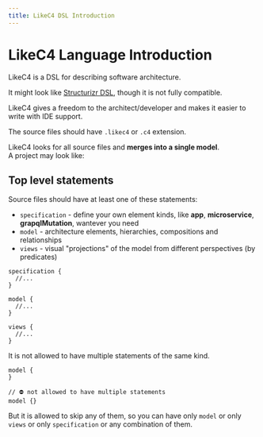 ```yaml
---
title: LikeC4 DSL Introduction
---
```



# LikeC4 Language Introduction

LikeC4 is a DSL for describing software architecture.  

It might look like [Structurizr DSL](https://github.com/structurizr/dsl), though it is not
fully compatible.

LikeC4 gives a freedom to the architect/developer and makes it easier to write with IDE support.

The source files should have `.likec4` or `.c4` extension.  

LikeC4 looks for all source files and **merges into a single model**.  
A project may look like:

<FileTree>
  <FileTree.Folder name="backend" open>
    <FileTree.Folder name="service1" open>
      <FileTree.File name="model.c4" />
      <FileTree.File name="views.c4" />
    </FileTree.Folder>
    <FileTree.Folder name="service2" open>
      <FileTree.File name="model.c4" />
    </FileTree.Folder>
  </FileTree.Folder>
  <FileTree.Folder name="externals" open>
    <FileTree.File name="amazon.c4" />
  </FileTree.Folder>
  <FileTree.File name="landscape.c4" />
  <FileTree.File name="specs.c4" />  
</FileTree>

## Top level statements

Source files should have at least one of these statements:

- `specification` - define your own element kinds, like **app**, **microservice**, **grapqlMutation**, wantever you need
- `model` - architecture elements, hierarchies, compositions and relationships
- `views` - visual "projections" of the model from different perspectives (by predicates)


```likec4
specification {
  //...
}

model {
  //...  
}

views {
  //...
}
```

It is not allowed to have multiple statements of the same kind.  

```likec4
model {
}

// ⛔️ not allowed to have multiple statements
model {}
```

But it is allowed to skip any of them, so you can have only `model` or only `views` or only `specification` or any combination of them.
